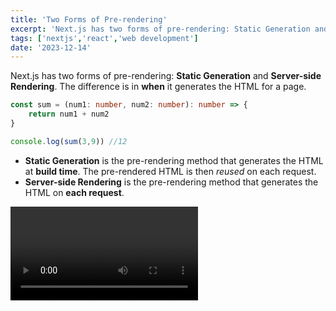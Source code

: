 ```yaml
---
title: 'Two Forms of Pre-rendering'
excerpt: 'Next.js has two forms of pre-rendering: Static Generation and Server-side Rendering. The difference is in when it generates the HTML for a page.'
tags: ['nextjs','react','web development']
date: '2023-12-14'
---
```


Next.js has two forms of pre-rendering: **Static Generation** and **Server-side Rendering**. The difference is in **when** it generates the HTML for a page.

```ts
const sum = (num1: number, num2: number): number => {
    return num1 + num2
}

console.log(sum(3,9)) //12
```

- **Static Generation** is the pre-rendering method that generates the HTML at **build time**. The pre-rendered HTML is then _reused_ on each request.
- **Server-side Rendering** is the pre-rendering method that generates the HTML on **each request**.

<Video id='6ih_3m_UPKg'/>

Importantly, Next.js lets you **choose** which pre-rendering form to use for each page. You can create a "hybrid" Next.js app by using Static Generation for most pages and using Server-side Rendering for others.
